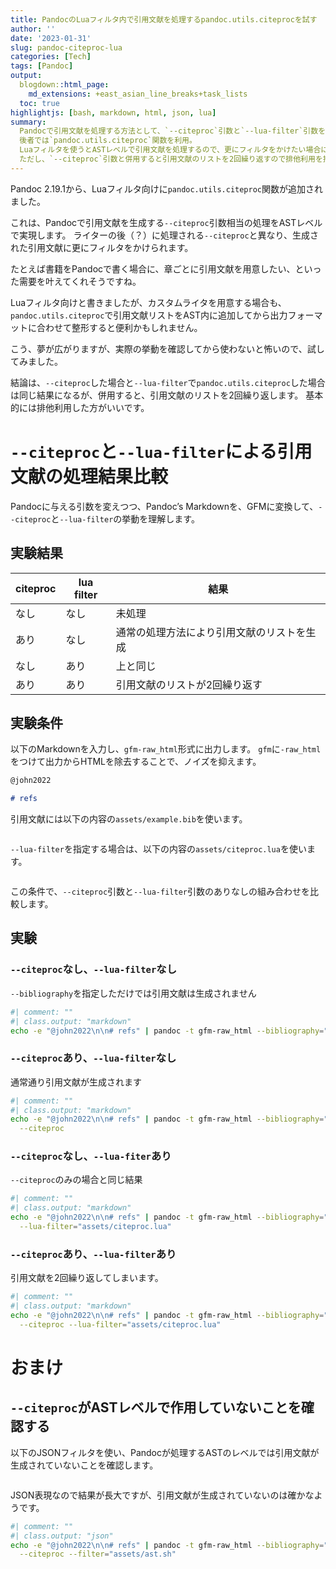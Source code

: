 ```yaml
---
title: PandocのLuaフィルタ内で引用文献を処理するpandoc.utils.citeprocを試す
author: ''
date: '2023-01-31'
slug: pandoc-citeproc-lua
categories: [Tech]
tags: [Pandoc]
output:
  blogdown::html_page:
    md_extensions: +east_asian_line_breaks+task_lists
  toc: true
highlightjs: [bash, markdown, html, json, lua]
summary:
  Pandocで引用文献を処理する方法として、`--citeproc`引数と`--lua-filter`引数を使う場合を比較。
  後者では`pandoc.utils.citeproc`関数を利用。
  Luaフィルタを使うとASTレベルで引用文献を処理するので、更にフィルタをかけたい場合に便利。
  ただし、`--citeproc`引数と併用すると引用文献のリストを2回繰り返すので排他利用を推奨。
---
```


Pandoc 2.19.1から、Luaフィルタ向けに`pandoc.utils.citeproc`関数が追加されました。

これは、Pandocで引用文献を生成する`--citeproc`引数相当の処理をASTレベルで実現します。
ライターの後（？）に処理される`--citeproc`と異なり、生成された引用文献に更にフィルタをかけられます。

たとえば書籍をPandocで書く場合に、章ごとに引用文献を用意したい、といった需要を叶えてくれそうですね。

Luaフィルタ向けと書きましたが、カスタムライタを用意する場合も、`pandoc.utils.citeproc`で引用文献リストをAST内に追加してから出力フォーマットに合わせて整形すると便利かもしれません。

こう、夢が広がりますが、実際の挙動を確認してから使わないと怖いので、試してみました。

結論は、`--citeproc`した場合と`--lua-filter`で`pandoc.utils.citeproc`した場合は同じ結果になるが、併用すると、引用文献のリストを2回繰り返します。
基本的には排他利用した方がいいです。

# `--citeproc`と`--lua-filter`による引用文献の処理結果比較

Pandocに与える引数を変えつつ、Pandoc's Markdownを、GFMに変換して、`--citeproc`と`--lua-filter`の挙動を理解します。

## 実験結果

citeproc | lua filter | 結果
-|-|-
なし | なし | 未処理
あり | なし | 通常の処理方法により引用文献のリストを生成
なし | あり | 上と同じ
あり | あり | 引用文献のリストが2回繰り返す

## 実験条件

以下のMarkdownを入力し、`gfm-raw_html`形式に出力します。
`gfm`に`-raw_html`をつけて出力からHTMLを除去することで、ノイズを抑えます。

```markdown
@john2022

# refs
```

引用文献には以下の内容の`assets/example.bib`を使います。

```biblatex
```

`--lua-filter`を指定する場合は、以下の内容の`assets/citeproc.lua`を使います。

```lua
```

この条件で、`--citeproc`引数と`--lua-filter`引数のありなしの組み合わせを比較します。

## 実験

### `--citeproc`なし、`--lua-filter`なし

`--bibliography`を指定しただけでは引用文献は生成されません

```bash
#| comment: ""
#| class.output: "markdown"
echo -e "@john2022\n\n# refs" | pandoc -t gfm-raw_html --bibliography="assets/example.bib"
```

### `--citeproc`あり、`--lua-filter`なし

通常通り引用文献が生成されます

```bash
#| comment: ""
#| class.output: "markdown"
echo -e "@john2022\n\n# refs" | pandoc -t gfm-raw_html --bibliography="assets/example.bib" \
  --citeproc
```

### `--citeproc`なし、`--lua-fiter`あり

`--citeproc`のみの場合と同じ結果

```bash
#| comment: ""
#| class.output: "markdown"
echo -e "@john2022\n\n# refs" | pandoc -t gfm-raw_html --bibliography="assets/example.bib" \
  --lua-filter="assets/citeproc.lua"
```

### `--citeproc`あり、`--lua-filter`あり

引用文献を2回繰り返してしまいます。

```bash
#| comment: ""
#| class.output: "markdown"
echo -e "@john2022\n\n# refs" | pandoc -t gfm-raw_html --bibliography="assets/example.bib" \
  --citeproc --lua-filter="assets/citeproc.lua"
```

# おまけ

## `--citeproc`がASTレベルで作用していないことを確認する

以下のJSONフィルタを使い、Pandocが処理するASTのレベルでは引用文献が生成されていないことを確認します。

```bash
```

JSON表現なので結果が長大ですが、引用文献が生成されていないのは確かなようです。

```bash
#| comment: ""
#| class.output: "json"
echo -e "@john2022\n\n# refs" | pandoc -t gfm-raw_html --bibliography="assets/example.bib" \
  --citeproc --filter="assets/ast.sh"
```
